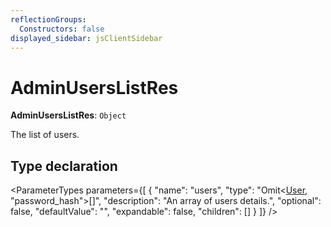 ```yaml
---
reflectionGroups:
  Constructors: false
displayed_sidebar: jsClientSidebar
---
```



# AdminUsersListRes

 **AdminUsersListRes**: `Object`

The list of users.

## Type declaration

<ParameterTypes parameters={[
  {
    "name": "users",
    "type": "Omit&#60;[User](../classes/js_client.internal.User.mdx), \"password_hash\"&#62;[]",
    "description": "An array of users details.",
    "optional": false,
    "defaultValue": "",
    "expandable": false,
    "children": []
  }
]} />
